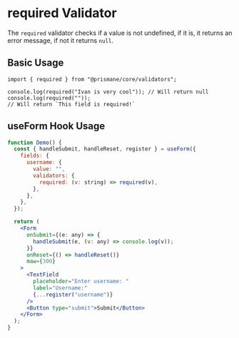 # required Validator

The `required` validator checks if a value is not undefined, if it is, it returns an error message, if not it returns `null`.

## Basic Usage

```tsx
import { required } from "@prismane/core/validators";

console.log(required("Ivan is very cool")); // Will return null
console.log(required(""));
// Will return `This field is required!`
```

## useForm Hook Usage

```jsx
function Demo() {
  const { handleSubmit, handleReset, register } = useForm({
    fields: {
      username: {
        value: "",
        validators: {
          required: (v: string) => required(v),
        },
      },
    },
  });

  return (
    <Form
      onSubmit={(e: any) => {
        handleSubmit(e, (v: any) => console.log(v));
      }}
      onReset={() => handleReset()}
      maw={300}
    >
      <TextField
        placeholder="Enter username: "
        label="Username:"
        {...register("username")}
      />
      <Button type="submit">Submit</Button>
    </Form>
  );
}
```
